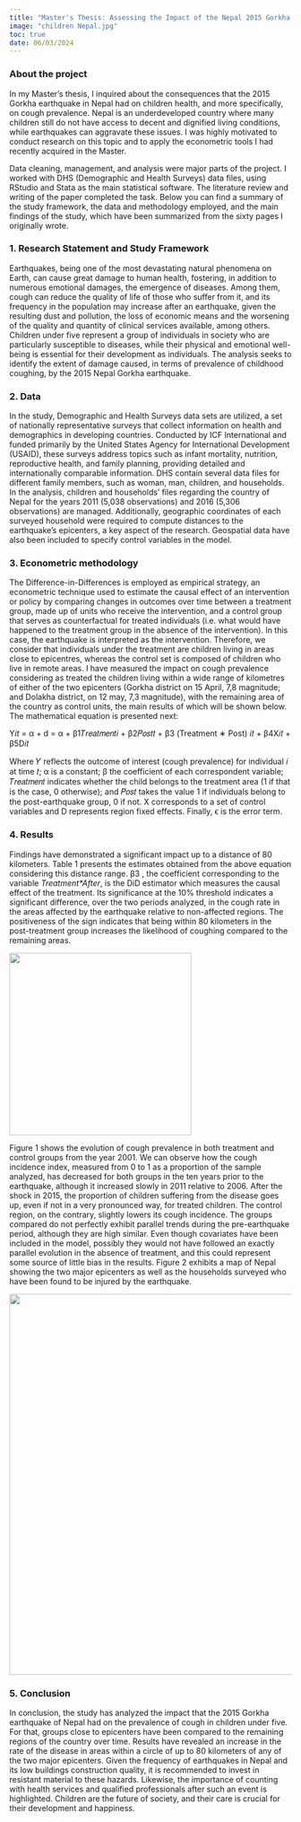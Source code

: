 ```yaml
---
title: "Master's Thesis: Assessing the Impact of the Nepal 2015 Gorkha Earthquake on Children's Health"
image: "children Nepal.jpg"
toc: true
date: 06/03/2024
---
```


### About the project

In my Master's thesis, I inquired about the consequences that the 2015 Gorkha earthquake in Nepal had on children health, and more specifically, on cough prevalence. Nepal is an underdeveloped country where many children still do not have access to decent and dignified living conditions, while earthquakes can aggravate these issues. I was highly motivated to conduct research on this topic and to apply the econometric tools I had recently acquired in the Master.

Data cleaning, management, and analysis were major parts of the project. I worked with DHS (Demographic and Health Surveys) data files, using RStudio and Stata as the main statistical software. The literature review and writing of the paper completed the task. Below you can find a summary of the study framework, the data and methodology employed, and the main findings of the study, which have been summarized from the sixty pages I originally wrote.

### 1. Research Statement and Study Framework

Earthquakes, being one of the most devastating natural phenomena on Earth, can cause great damage to human health, fostering, in addition to numerous emotional damages, the emergence of diseases. Among them, cough can reduce the quality of life of those who suffer from it, and its frequency in the population may increase after an earthquake, given the resulting dust and pollution, the loss of economic means and the worsening of the quality and quantity of clinical services available, among others. Children under five represent a group of individuals in society who are particularly susceptible to diseases, while their physical and emotional well-being is essential for their development as individuals. The analysis seeks to identify the extent of damage caused, in terms of prevalence of childhood coughing, by the 2015 Nepal Gorkha earthquake.

### 2. Data

In the study, Demographic and Health Surveys data sets are utilized, a set of nationally representative surveys that collect information on health and demographics in developing countries. Conducted by ICF International and funded primarily by the United States Agency for International Development (USAID), these surveys address topics such as infant mortality, nutrition, reproductive health, and family planning, providing detailed and internationally comparable information. DHS contain several data files for different family members, such as woman, man, children, and households. In the analysis, children and households’ files regarding the country of Nepal for the years 2011 (5,038 observations) and 2016 (5,306 observations) are managed. Additionally, geographic coordinates of each surveyed household were required to compute distances to the earthquake’s epicenters, a key aspect of the research. Geospatial data have also been included to specify control variables in the model.

### 3. Econometric methodology

The Difference-in-Differences is employed as empirical strategy, an econometric technique used to estimate the causal effect of an intervention or policy by comparing changes in outcomes over time between a treatment group, made up of units who receive the intervention, and a control group that serves as counterfactual for treated individuals (i.e. what would have happened to the treatment group in the absence of the intervention). In this case, the earthquake is interpreted as the intervention. Therefore, we consider that individuals under the treatment are children living in areas close to epicentres, whereas the control set is composed of children who live in remote areas. I have measured the impact on cough prevalence considering as treated the children living within a wide range of kilometres of either of the two epicenters (Gorkha district on 15 April, 7,8 magnitude; and Dolakha district, on 12 may, 7,3 magnitude), with the remaining area of the country as control units, the main results of which will be shown below. The mathematical equation is presented next:

Y*it* = α + d = α + β1𝑇𝑟𝑒𝑎𝑡𝑚𝑒𝑛𝑡𝑖 + β2𝑃𝑜𝑠𝑡𝑡 + β3 (Treatment ∗ Post) 𝑖𝑡 + β4X𝑖𝑡 + β5D𝑖𝑡

Where 𝑌 reflects the outcome of interest (cough prevalence) for individual 𝑖 at time 𝑡; α is a constant; β the coefficient of each correspondent variable; 𝑇𝑟𝑒𝑎𝑡𝑚𝑒𝑛𝑡 indicates whether the child belongs to the treatment area (1 if that is the case, 0 otherwise); and 𝑃𝑜𝑠𝑡 takes the value 1 if individuals belong to the post-earthquake group, 0 if not. X corresponds to a set of control variables and D represents region fixed effects. Finally, ϵ is the error term.

### 4. Results

Findings have demonstrated a significant impact up to a distance of 80 kilometers. Table 1 presents the estimates obtained from the above equation considering this distance range. β3 , the coefficient corresponding to the variable *Treatment\*After*, is the DiD estimator which measures the causal effect of the treatment. Its significance at the 10% threshold indicates a significant difference, over the two periods analyzed, in the cough rate in the areas affected by the earthquake relative to non-affected regions. The positiveness of the sign indicates that being within 80 kilometers in the post-treatment group increases the likelihood of coughing compared to the remaining areas.

![](images/clipboard-374487154.png){fig-align="center" width="325"}

Figure 1 shows the evolution of cough prevalence in both treatment and control groups from the year 2001. We can observe how the cough incidence index, measured from 0 to 1 as a proportion of the sample analyzed, has decreased for both groups in the ten years prior to the earthquake, although it increased slowly in 2011 relative to 2006. After the shock in 2015, the proportion of children suffering from the disease goes up, even if not in a very pronounced way, for treated children. The control region, on the contrary, slightly lowers its cough incidence. The groups compared do not perfectly exhibit parallel trends during the pre-earthquake period, although they are high similar. Even though covariates have been included in the model, possibly they would not have followed an exactly parallel evolution in the absence of treatment, and this could represent some source of little bias in the results. Figure 2 exhibits a map of Nepal showing the two major epicenters as well as the households surveyed who have been found to be injured by the earthquake.

![](images/clipboard-2667512190.png){width="679"}

### 5. Conclusion

In conclusion, the study has analyzed the impact that the 2015 Gorkha earthquake of Nepal had on the prevalence of cough in children under five. For that, groups close to epicenters have been compared to the remaining regions of the country over time. Results have revealed an increase in the rate of the disease in areas within a circle of up to 80 kilometers of any of the two major epicenters. Given the frequency of earthquakes in Nepal and its low buildings construction quality, it is recommended to invest in resistant material to these hazards. Likewise, the importance of counting with health services and qualified professionals after such an event is highlighted. Children are the future of society, and their care is crucial for their development and happiness.
